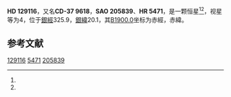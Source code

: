 {{Starbox begin
| name = HD 129116
}}
{{Starbox observe
| epoch = [[J2000.0|J2000.0]]
| constell = {{星座名待查}}<ref name=SIMBAD>{{cite web
 | url=http://simbad.u-strasbg.fr/simbad/sim-id?Ident=HR+5471
 | title=Pulsating variable Star
 | publisher=Centre de Données astronomiques de Strasbourg
 | work=SIMBAD
 | accessdate=2012-07-13
 | archive-date=2016-03-16
 | archive-url=https://web.archive.org/web/20160316075012/http://simbad.u-strasbg.fr/simbad/sim-id?Ident=HR+5471
 | dead-url=no
 }}</ref><ref name=DATA>{{cite web
 | url=http://vizier.u-strasbg.fr/viz-bin/VizieR-5?-out.add=.&-source=5050&-corr=PK=HR&-out.max=9999&HR=5471
 | title=VizieR Detailed Page
 | accessdate=2012-07-13
 | archive-date=2016-03-05
 | archive-url=https://web.archive.org/web/20160305004342/http://vizier.u-strasbg.fr/viz-bin/VizieR-5?-out.add=.&-source=5050&-corr=PK=HR&-out.max=9999&HR=5471
 | dead-url=no
 }}</ref>
| 星官 = 
| ra = {{RA|14|41|57.6}}<ref name=SIMBAD /><ref name=DATA />
| dec = {{DEC|-37|47|37}}<ref name=SIMBAD /><ref name=DATA />
| appmag_v = 4<ref name=SIMBAD /><ref name=DATA />
}}
{{Starbox character
| class = B3V<ref name=SIMBAD /><ref name=DATA />
| b-v = -0.17<ref name=SIMBAD /><ref name=DATA />
| u-b = -0.7<ref name=SIMBAD /><ref name=DATA />
| r-i = -0.15<ref name=SIMBAD /><ref name=DATA />
| variable = 
}}
{{Starbox astrometry
| radial_v = -0.7
| prop_mo_ra = 1
| parallax = 
| p_error = 
}}
{{Starbox catalog
| names =CD-37 9618，[[SAO星表|SAO]] 205839，[[HD星表|HD]] 129116，[[HR星表|HR]] 5471}}
{{Starbox reference |Simbad=HR+5471}}
{{Starbox end}}

'''HD 129116'''，又名'''CD-37 9618'''，'''SAO 205839'''、'''HR 5471'''，是一颗恒星<ref name=SIMBAD /><ref name=DATA />，视星等为4，位于[[銀道座標系|銀經]]325.9，[[銀道座標系|銀緯]]20.1，其[[B1900.0|B1900.0]]坐标为赤經{{RA|14|35|44.7}}，赤緯{{DEC|-37|20.1|51}}。

== 参考文献 ==
{{reflist}}

{{star-stub}}

[[Category:HD和HDE天體|129116]]
[[Category:HR天體|5471]]
[[Category:SAO天體|205839]]